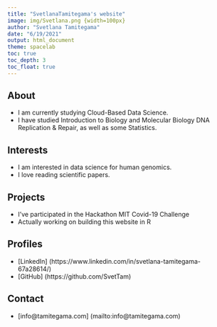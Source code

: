 ```yaml
---
title: "SvetlanaTamitegama's website"
image: img/Svetlana.png {width=100px}
author: "Svetlana Tamitegama"
date: "6/19/2021"
output: html_document
theme: spacelab
toc: true
toc_depth: 3
toc_float: true 
---
```



## About

* I am currently studying Cloud-Based Data Science.
* I have studied Introduction to Biology and Molecular Biology DNA Replication & Repair, as well as some Statistics.

## Interests

* I am interested in data science for human genomics.
* I love reading scientific papers.

## Projects

* I've participated in the Hackathon MIT Covid-19 Challenge    
* Actually working on building this website in R

## Profiles

* [LinkedIn] (https://www.linkedin.com/in/svetlana-tamitegama-67a28614/)
* [GitHub] (https://github.com/SvetTam)

## Contact

* [info@tamitegama.com] (mailto:info@tamitegama.com)




